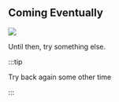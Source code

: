 ## Coming Eventually


<img src="/img/coming-later.webp" className="guide-img-300" />



Until then, try something else.


:::tip

Try back again some other time

:::